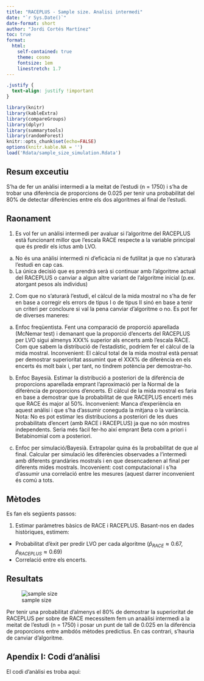 ```yaml
---
title: "RACEPLUS - Sample size. Analisi intermedi"
date: "`r Sys.Date()`"
date-format: short
author: "Jordi Cortés Martínez"
toc: true
format: 
  html:
    self-contained: true
    theme: cosmo
    fontsize: 1em
    linestretch: 1.7
---
```


```css
.justify {
  text-align: justify !important
}
```


```r
library(knitr)
library(kableExtra)
library(compareGroups)
library(dplyr)
library(summarytools)
library(randomForest)
knitr::opts_chunk$set(echo=FALSE)
options(knitr.kable.NA = '')
load('Rdata/sample_size_simulation.Rdata')
```


## Resum exceutiu

::: {.justify}

S'ha de fer un anàlisi intermedi a la meitat de l'estudi (n = 1750) i s'ha de 
trobar una diferència de proporcions de 0.025 per tenir una probabilitat del 80% 
de detectar diferències entre els dos algoritmes al final de l'estudi.

:::

## Raonament

1.	Es vol fer un anàlisi intermedi per avaluar si l’algoritme del RACEPLUS està funcionant millor que l’escala RACE respecte a la variable principal que és predir els ictus amb LVO.
a.	No és una anàlisi intermedi ni d’eficàcia ni de futilitat ja que no s’aturarà l’estudi en cap cas.
b.	La única decisió que es prendrà serà si continuar amb l’algoritme actual del RACEPLUS o canviar a algun altre variant de l’algoritme inicial (p.ex. atorgant pesos als individus) 

2.	Com que no s’aturarà l’estudi, el càlcul de la mida mostral no s’ha de fer en base a corregir els errors de tipus I o de tipus II sinó en base a tenir un criteri per concloure si val la pena canviar d’algoritme o no. Es pot fer de diverses maneres:

a.	Enfoc freqüentista. Fent una comparació de proporció aparellada (McNemar test) i demanant que la proporció d’encerts del RACEPLUS per LVO sigui almenys XXX% superior als encerts amb l’escala RACE. Com que sabem la distribució de l’estadístic, podríem fer el càlcul de la mida mostral. Inconvenient: El càlcul total de la mida mostral està pensat per demostrar superioritat assumint que el XXX% de diferència en els encerts és molt baix i, per tant, no tindrem potència per demostrar-ho.

b.	Enfoc Bayesià. Estimar la distribució a posteriori de la diferència de proporcions aparellada emprant l’aproximació per la Normal de la diferència de proporcions d’encerts. El càlcul de la mida mostral es faria en base a demostrar que la probabilitat de que RACEPLUS encerti més que RACE és major al 50%. Inconvenient: Manca d’experiència en aquest anàlisi i que s’ha d’assumir coneguda la mitjana o la variància. Nota: No es pot estimar les distribucions a posteriori de les dues probabilitats d’encert (amb RACE i RACEPLUS) ja que no són mostres independents. Seria més fàcil fer-ho així emprant Beta com a priori i Betabinomial com a posteriori.

c.	Enfoc per simulació/Bayesià. Extrapolar quina és la probabilitat de que al final. Calcular per simulació les diferències observades a l’intermedi amb diferents grandàries mostrals i en que desencadenen al final per diferents mides mostrals. Incovenient: cost computacional i s’ha d’assumir una correlació entre les mesures (aquest darrer inconvenient és comú a tots.


## Mètodes

Es fan els següents passos:

1. Estimar paràmetres bàsics de RACE i RACEPLUS. Basant-nos en dades històriques, estimem:

- Probabilitat d'èxit per predir LVO per cada algoritme ($\hat{p}_{RACE} \approx 0.67$, $\hat{p}_{RACEPLUS} \approx 0.69$)
- Correlació entre els encerts.


## Resultats

![sample size](figures/figure_ss.png)

Per tenir una probabilitat d'almenys el 80% de demostrar la superioritat de RACEPLUS
per sobre de RACE mecessitem fem un anaàlisi intermedi a la meitat de l'estudi 
(n = 1750) i posar un punt de tall de 0.025 en la diferència de proporcions entre 
ambdós mètodes predictius. En cas contrari, s'hauria de canviar d'algoritme.

## Apendix I: Codi d'anàlisi

El codi d'anàlisi es troba aquí:


